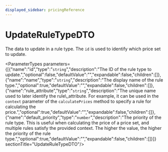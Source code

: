 ```yaml
---
displayed_sidebar: pricingReference
---
```



# UpdateRuleTypeDTO

The data to update in a rule type. The `id` is used to identify which price set to update.

<ParameterTypes parameters={[{"name":"id","type":"`string`","description":"The ID of the rule type to update.","optional":false,"defaultValue":"","expandable":false,"children":[]},{"name":"name","type":"`string`","description":"The display name of the rule type.","optional":true,"defaultValue":"","expandable":false,"children":[]},{"name":"rule_attribute","type":"`string`","description":"The unique name used to later identify the rule\\_attribute. For example, it can be used in the `context` parameter of the `calculatePrices` method to specify a rule for calculating the price.","optional":true,"defaultValue":"","expandable":false,"children":[]},{"name":"default_priority","type":"`number`","description":"The priority of the rule type. This is useful when calculating the price of a price set, and multiple rules satisfy the provided context. The higher the value, the higher the priority of the rule type.","optional":true,"defaultValue":"","expandable":false,"children":[]}]}  sectionTitle="UpdateRuleTypeDTO"/>
